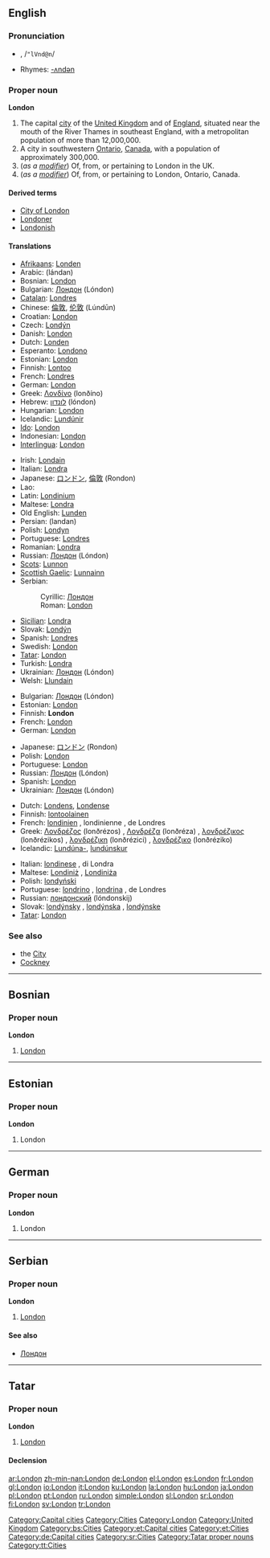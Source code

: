 {{wikipedia}}
==English==
{{rank|wild|front|France|577|London|save|length|play}}

===Pronunciation===
* {{IPAchar|lŭn'dən, /ˈlʌndən/}}, /<tt>"lVnd@n</tt>/
* Rhymes: [[Rhymes:English:-ʌndən|-ʌndən]]

===Proper noun===
'''London'''

# The capital [[city]] of the [[United Kingdom]] and of [[England]], situated near the mouth of the River Thames in southeast England, with a metropolitan population of more than 12,000,000.
# A city in southwestern [[Ontario]], [[Canada]], with a population of approximately 300,000.
# (''as a [[modifier]]'') Of, from, or pertaining to London in the UK.
# (''as a [[modifier]]'') Of, from, or pertaining to London, Ontario, Canada.

====Derived terms====
* [[City of London]]
* [[Londoner]]
* [[Londonish]]

====Translations====
{{trans-top|in the United Kingdom}}
* [[Afrikaans]]: [[Londen]]
* Arabic: {{Arab|[[لندن]]}} (lándan)
* Bosnian: [[London#Bosnian|London]] {{m}}
* Bulgarian: [[Лондон]] (Lóndon) {{m}}
* [[Catalan]]: [[Londres#Catalan|Londres]]
* Chinese: [[倫敦]], [[伦敦]] (Lúndūn)
* Croatian: [[London#Croatian|London]]
* Czech: [[Londýn]] {{m}}
* Danish: [[London#Danish|London]]
* Dutch: [[Londen]] {{n}}
* Esperanto: [[Londono]]
* Estonian: [[London#Estonian|London]]
* Finnish: [[Lontoo]]
* French: [[Londres#French|Londres]]
* German: [[London#German|London]]
* Greek: [[Λονδίνο]] (lonðíno) {{n}}
* Hebrew: [[לונדון]] (lóndon)
* Hungarian: [[London]]
* Icelandic: [[Lundúnir]] {{f|p}}
* [[Ido]]: [[London#Ido|London]]
* Indonesian: [[London#Indonesian|London]]
* [[Interlingua]]: [[London#Interlingua|London]]
{{trans-mid}}
* Irish: [[Londain]] {{f}}
* Italian: [[Londra]] {{f}}
* Japanese: [[ロンドン]], [[倫敦]] (Rondon)
* Lao: {{t|lo|ລອນດອນ|tr=löön-döön|sc=Laoo}}
* Latin: [[Londinium]]
* Maltese: [[Londra]]
* Old English: [[Lunden]]
* Persian: {{fa-Arab|[[لندن]]}} (landan)
* Polish: [[Londyn]] {{m}}
* Portuguese: [[Londres#Portuguese|Londres]] {{f}}
* Romanian: [[Londra#Romanian|Londra]] {{f}}
* Russian: [[Лондон]] (Lóndon) {{m}}
* [[Scots]]: [[Lunnon]]
* [[Scottish Gaelic]]: [[Lunnainn]]
* Serbian:
*: Cyrillic: [[Лондон#Serbian|Лондон]] {{m}}
*: Roman: [[London#Serbian|London]] {{m}}
* [[Sicilian]]: [[Londra#Sicilian|Londra]] {{f}}
* Slovak: [[Londýn]] {{m}}
* Spanish: [[Londres#Spanish|Londres]] {{m}}
* Swedish: [[London#Swedish|London]]
* [[Tatar]]: [[London#Tatar|London]]
* Turkish: [[Londra#Turkish|Londra]]
* Ukrainian: [[Лондон]] (Lóndon)
* Welsh: [[Llundain]] {{f}}
{{trans-bottom}}

{{trans-top|in Canada}}
<!--Note: some languages have different names for London in Canada and London in the UK: be sure to distinguish between the two when contributing to the table below-->
* Bulgarian: [[Лондон]] (Lóndon) {{m}}
* Estonian: [[London#Estonian|London]]
* Finnish: '''London'''
* French: [[London#French|London]]
* German: [[London#German|London]]
{{trans-mid}}
* Japanese: [[ロンドン]] (Rondon)
* Polish: [[London#Polish|London]]
* Portuguese: [[London#Portuguese|London]]
* Russian: [[Лондон]] (Lóndon) {{m}}
* Spanish: [[London#Spanish|London]]
* Ukrainian: [[Лондон]] (Lóndon) {{m}}
{{trans-bottom}}

{{trans-top|of, from or pertaining to London in the UK}}
* Dutch: [[Londens]], [[Londense]]
* Finnish: [[lontoolainen]]
* French: [[londinien]] {{m}}, londinienne {{f}}, de Londres
* Greek: [[Λονδρέζος]] (lonðrézos) {{m}}, [[Λονδρέζα]] (lonðréza) {{f}}, [[λονδρέζικος]] (lonðrézikos) {{m}}, [[λονδρέζικη]] (lonðrézici) {{f}}, [[λονδρέζικο]] (lonðréziko) {{n}}
* Icelandic: [[Lundúnir|Lundúna-]], [[lundúnskur]]
{{trans-mid}}
* Italian: [[londinese]] {{m|f}}, di Londra
* Maltese: [[Londiniż]] {{m}}, [[Londiniża]] {{f}}
* Polish: [[londyński]] {{m}}
* Portuguese: [[londrino]] {{m}}, [[londrina]] {{f}}, de Londres
* Russian: [[лондонский]] (lóndonskij)
* Slovak: [[londýnsky]] {{m}}, [[londýnska]] {{f}}, [[londýnske]] {{n}}
* [[Tatar]]: [[London#Tatar|London]]
{{trans-bottom}}

===See also===
* the [[City]]
* [[Cockney]]

[[Category:Capital cities]]
[[Category:Cities]]
[[Category:London]]
[[Category:United Kingdom]]

----

==Bosnian==

===Proper noun===
'''London''' {{m}}

# [[London#English|London]]

[[Category:bs:Cities]]

----

==Estonian==

===Proper noun===
'''London'''

# London

[[Category:et:Capital cities]]
[[Category:et:Cities]]

----

==German==

===Proper noun===
'''London'''

# London

[[Category:de:Capital cities]]

----

==Serbian==

===Proper noun===
'''London''' {{m}}

# [[London#English|London]]

====See also====
* [[Лондон#Serbian|Лондон]]

[[Category:sr:Cities]]

----

==Tatar==

===Proper noun===
'''London'''

# [[London#english|London]]

====Declension====
{{tt-latin-noun|nıñ|ga|nı|da|dan}}

[[Category:Tatar proper nouns]]
[[Category:tt:Cities]]

[[ar:London]]
[[zh-min-nan:London]]
[[de:London]]
[[el:London]]
[[es:London]]
[[fr:London]]
[[gl:London]]
[[io:London]]
[[it:London]]
[[ku:London]]
[[la:London]]
[[hu:London]]
[[ja:London]]
[[pl:London]]
[[pt:London]]
[[ru:London]]
[[simple:London]]
[[sl:London]]
[[sr:London]]
[[fi:London]]
[[sv:London]]
[[tr:London]]
